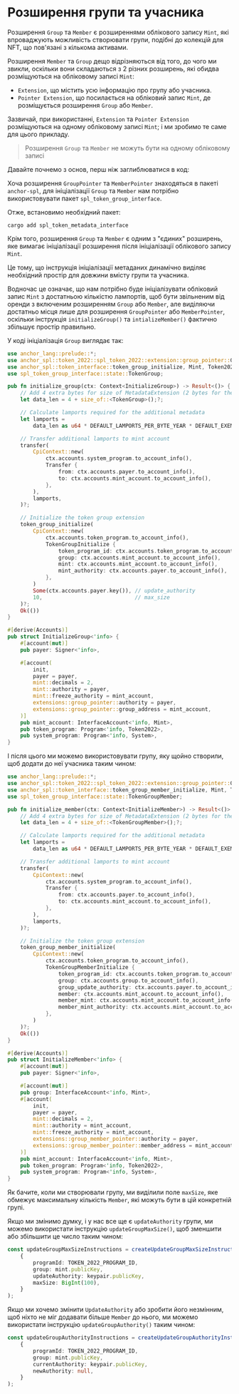 
# Розширення групи та учасника

Розширення `Group` та `Member` є розширеннями облікового запису `Mint`, які впроваджують можливість створювати групи, подібні до колекцій для NFT, що пов'язані з кількома активами.

<ArticleSection name="Initializing the Mint Account" id="initializing-the-mint-account" level="h2" />

Розширення `Member` та `Group` дещо відрізняються від того, до чого ми звикли, оскільки вони складаються з 2 різних розширень, які обидва розміщуються на обліковому записі `Mint`:
- `Extension`, що містить усю інформацію про групу або учасника.
- `Pointer Extension`, що посилається на обліковий запис `Mint`, де розміщується розширення `Group` або `Member`.

Зазвичай, при використанні, `Extension` та `Pointer Extension` розміщуються на одному обліковому записі `Mint`; і ми зробимо те саме для цього прикладу.

> Розширення `Group` та `Member` не можуть бути на одному обліковому записі

Давайте почнемо з основ, перш ніж заглиблюватися в код:

Хоча розширення `GroupPointer` та `MemberPointer` знаходяться в пакеті `anchor-spl`, для ініціалізації `Group` та `Member` нам потрібно використовувати пакет `spl_token_group_interface`.

Отже, встановимо необхідний пакет:

```
cargo add spl_token_metadata_interface
```

Крім того, розширення `Group` та `Member` є одним з "єдиних" розширень, яке вимагає ініціалізації розширення після ініціалізації облікового запису `Mint`.

Це тому, що інструкція ініціалізації метаданих динамічно виділяє необхідний простір для довжини вмісту групи та учасника.

Водночас це означає, що нам потрібно буде ініціалізувати обліковий запис `Mint` з достатньою кількістю лампортів, щоб бути звільненим від оренди з включеним розширенням `Group` або `Member`, але виділяючи достатньо місця лише для розширення `GroupPointer` або `MemberPointer`, оскільки інструкція `initializeGroup()` та `intializeMember()` фактично збільшує простір правильно.

У коді ініціалізація `Group` виглядає так:

```rust
use anchor_lang::prelude::*;
use anchor_spl::token_2022::spl_token_2022::extension::group_pointer::GroupPointer;
use anchor_spl::token_interface::token_group_initialize, Mint, Token2022, TokenGroupInitialize;
use spl_token_group_interface::state::TokenGroup;

pub fn initialize_group(ctx: Context<InitializeGroup>) -> Result<()> {
    // Add 4 extra bytes for size of MetadataExtension (2 bytes for the discriminator, 2 bytes for length)
    let data_len = 4 + size_of::<TokenGroup>();?;

    // Calculate lamports required for the additional metadata
    let lamports =
        data_len as u64 * DEFAULT_LAMPORTS_PER_BYTE_YEAR * DEFAULT_EXEMPTION_THRESHOLD as u64;

    // Transfer additional lamports to mint account
    transfer(
        CpiContext::new(
            ctx.accounts.system_program.to_account_info(),
            Transfer {
                from: ctx.accounts.payer.to_account_info(),
                to: ctx.accounts.mint_account.to_account_info(),
            },
        ),
        lamports,
    )?;

    // Initialize the token group extension
    token_group_initialize(
        CpiContext::new(
            ctx.accounts.token_program.to_account_info(),
            TokenGroupInitialize {
                token_program_id: ctx.accounts.token_program.to_account_info(),
                group: ctx.accounts.mint_account.to_account_info(),
                mint: ctx.accounts.mint_account.to_account_info(),
                mint_authority: ctx.accounts.payer.to_account_info(),
            },
        )
        Some(ctx.accounts.payer.key()), // update_authority
        10,                             // max_size
    )?;
    Ok(())
}

#[derive(Accounts)]
pub struct InitializeGroup<'info> {
    #[account(mut)]
    pub payer: Signer<'info>,

    #[account(
        init,
        payer = payer,
        mint::decimals = 2,
        mint::authority = payer,
        mint::freeze_authority = mint_account,
        extensions::group_pointer::authority = payer,
        extensions::group_pointer::group_address = mint_account,
    )]
    pub mint_account: InterfaceAccount<'info, Mint>,
    pub token_program: Program<'info, Token2022>,
    pub system_program: Program<'info, System>,
}
```

І після цього ми можемо використовувати групу, яку щойно створили, щоб додати до неї учасника таким чином:

```rust
use anchor_lang::prelude::*;
use anchor_spl::token_2022::spl_token_2022::extension::group_pointer::GroupPointer;
use anchor_spl::token_interface::token_group_member_initialize, Mint, Token2022, TokenGroupMemberInitialize;
use spl_token_group_interface::state::TokenGroupMember;

pub fn initialize_member(ctx: Context<InitializeMember>) -> Result<()> {
    // Add 4 extra bytes for size of MetadataExtension (2 bytes for the discriminator, 2 bytes for length)
    let data_len = 4 + size_of::<TokenGroupMember>();?;

    // Calculate lamports required for the additional metadata
    let lamports =
        data_len as u64 * DEFAULT_LAMPORTS_PER_BYTE_YEAR * DEFAULT_EXEMPTION_THRESHOLD as u64;

    // Transfer additional lamports to mint account
    transfer(
        CpiContext::new(
            ctx.accounts.system_program.to_account_info(),
            Transfer {
                from: ctx.accounts.payer.to_account_info(),
                to: ctx.accounts.mint_account.to_account_info(),
            },
        ),
        lamports,
    )?;

    // Initialize the token group extension
    token_group_member_initialize(
        CpiContext::new(
            ctx.accounts.token_program.to_account_info(),
            TokenGroupMemberInitialize {
                token_program_id: ctx.accounts.token_program.to_account_info(),
                group: ctx.accounts.group.to_account_info(),
                group_update_authority: ctx.accounts.payer.to_account_info(),
                member: ctx.accounts.mint_account.to_account_info(),
                member_mint: ctx.accounts.mint_account.to_account_info(),
                member_mint_authority: ctx.accounts.mint_account.to_account_info(),
            },
        )
    )?;
    Ok(())
}

#[derive(Accounts)]
pub struct InitializeMember<'info> {
    #[account(mut)]
    pub payer: Signer<'info>,

    #[account(mut)]
    pub group: InterfaceAccount<'info, Mint>,
    #[account(
        init,
        payer = payer,
        mint::decimals = 2,
        mint::authority = mint_account,
        mint::freeze_authority = mint_account,
        extensions::group_member_pointer::authority = payer,
        extensions::group_member_pointer::member_address = mint_account,
    )]
    pub mint_account: InterfaceAccount<'info, Mint>,
    pub token_program: Program<'info, Token2022>,
    pub system_program: Program<'info, System>,
}
```

<ArticleSection name="Оновлення maxSize для груп" id="updating-the-max-size-for-groups" level="h2" />

Як бачите, коли ми створювали групу, ми виділили поле `maxSize`, яке обмежує максимальну кількість `Member`, які можуть бути в цій конкретній групі.

Якщо ми змінимо думку, і у нас все ще є `updateAuthority` групи, ми можемо використати інструкцію `updateGroupMaxSize()`, щоб зменшити або збільшити це число таким чином:

```ts
const updateGroupMaxSizeInstructions = createUpdateGroupMaxSizeInstruction(
    {
        programId: TOKEN_2022_PROGRAM_ID,
        group: mint.publicKey,
        updateAuthority: keypair.publicKey,
        maxSize: BigInt(100),
    }
);
```

<ArticleSection name="Оновлення updateAuthority для груп" id="updating-the-update-authority-for-groups" level="h2" />

Якщо ми хочемо змінити `UpdateAuthority` або зробити його незмінним, щоб ніхто не міг додавати більше `Member` до нього, ми можемо використати інструкцію `updateGroupAuthority()` таким чином:

```ts
const updateGroupAuthorityInstructions = createUpdateGroupAuthorityInstruction(
    {
        programId: TOKEN_2022_PROGRAM_ID,
        group: mint.publicKey,
        currentAuthority: keypair.publicKey,
        newAuthority: null,
    }
);
```